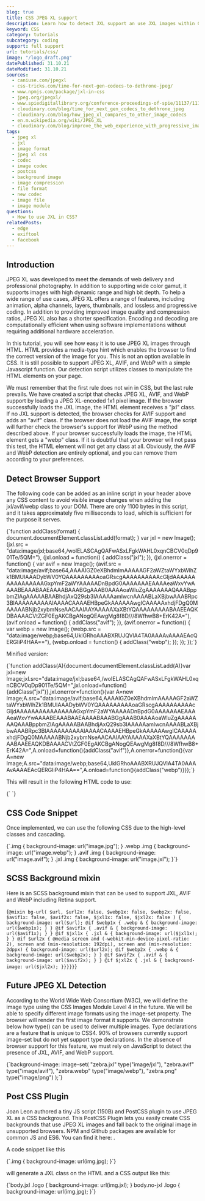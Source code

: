 ```yaml
---
blog: true
title: CSS JPEG XL support
description: Learn how to detect JXL support an use JXL images within CSS, like for background images.
keyword: CSS
category: tutorials
subcategory: coding
support: full support
url: tutorials/css/
image: "/logo_draft.png"
datePublished: 31.10.21
dateModified: 31.10.21
sources:
  - caniuse.com/jpegxl
  - css-tricks.com/time-for-next-gen-codecs-to-dethrone-jpeg/
  - www.npmjs.com/package/jxl-in-css
  - jpeg.org/jpegxl/
  - www.spiedigitallibrary.org/conference-proceedings-of-spie/11137/111370K/JPEG-XL-next-generation-image-compression-architecture-and-coding-tools/10.1117/12.2529237.full?SSO=1
  - cloudinary.com/blog/time_for_next_gen_codecs_to_dethrone_jpeg
  - cloudinary.com/blog/how_jpeg_xl_compares_to_other_image_codecs
  - en.m.wikipedia.org/wiki/JPEG_XL
  - cloudinary.com/blog/improve_the_web_experience_with_progressive_image_decoding
tags:
  - jpeg xl
  - jxl
  - image format
  - jpeg xl css
  - codec
  - image codec
  - postcss
  - background image
  - image compression
  - file format
  - new codec
  - image file
  - image module
questions:
  - How to use JXL in CSS?
relatedPosts:
  - edge
  - exiftool
  - facebook
---
```


## Introduction

JPEG XL was developed to meet the demands of web delivery and professional photography. In addition to supporting wide color gamut, it supports images with high dynamic range and high bit depth. To help a wide range of use cases, JPEG XL offers a range of features, including animation, alpha channels, layers, thumbnails, and lossless and progressive coding. In addition to providing improved image quality and compression ratios, JPEG XL also has a shorter specification. Encoding and decoding are computationally efficient when using software implementations without requiring additional hardware acceleration.

In this tutorial, you will see how easy it is to use JPEG XL images through HTML. HTML provides a media-type hint which enables the browser to find the correct version of the image for you. This is not an option available in CSS. It is still possible to support JPEG XL, AVIF, and WebP with a simple Javascript function. Our detection script utilizes classes to manipulate the HTML elements on your page.

We must remember that the first rule does not win in CSS, but the last rule prevails. We have created a script that checks JPEG XL, AVIF, and WebP support by loading a JPEG XL-encoded 1x1 pixel image. If the browser successfully loads the JXL image, the HTML element receives a "jxl" class. If no JXL support is detected, the browser checks for AVIF support and adds an "avif" class. If the browser does not load the AVIF image, the script will further check the browser's support for WebP using the method described above. If your browser successfully loads the image, the HTML element gets a "webp" class. If it is doubtful that your browser will not pass this test, the HTML element will not get any class at all. Obviously, the AVIF and WebP detection are entirely optional, and you can remove them according to your preferences.

## Detect Browser Support

The following code can be added as an inline script in your header above any CSS content to avoid visible image changes when adding the jxl/avif/webp class to your DOM. There are only 1100 bytes in this script, and it takes approximately five milliseconds to load, which is sufficient for the purpose it serves.

<Syntax language="javascript">
  {`function addClass(format) {
    document.documentElement.classList.add(format);
}
var jxl = new Image();
(jxl.src =
    "data:image/jxl;base64,/woIELASCAgQAFwASxLFgkWAHL0xqnCBCV0qDp901Te/5QM="),
(jxl.onload = function() {
    addClass("jxl");
}),
(jxl.onerror = function() {
    var avif = new Image();
    (avif.src =
        "data:image/avif;base64,AAAAIGZ0eXBhdmlmAAAAAGF2aWZtaWYxbWlhZk1BMUIAAADybWV0YQAAAAAAAAAoaGRscgAAAAAAAAAAcGljdAAAAAAAAAAAAAAAAGxpYmF2aWYAAAAADnBpdG0AAAAAAAEAAAAeaWxvYwAAAABEAAABAAEAAAABAAABGgAAAB0AAAAoaWluZgAAAAAAAQAAABppbmZlAgAAAAABAABhdjAxQ29sb3IAAAAAamlwcnAAAABLaXBjbwAAABRpc3BlAAAAAAAAAAIAAAACAAAAEHBpeGkAAAAAAwgICAAAAAxhdjFDgQ0MAAAAABNjb2xybmNseAACAAIAAYAAAAAXaXBtYQAAAAAAAAABAAEEAQKDBAAAACVtZGF0EgAKCBgANogQEAwgMg8f8D///8WfhwB8+ErK42A="),
    (avif.onload = function() {
        addClass("avif");
    }),
    (avif.onerror = function() {
        var webp = new Image();
        (webp.src =
            "data:image/webp;base64,UklGRhoAAABXRUJQVlA4TA0AAAAvAAAAEAcQERGIiP4HAA=="),
        (webp.onload = function() {
            addClass("webp");
        });
    });
});`}
</Syntax>

Minified version:

<Syntax language="javascript">
  {`function addClass(A){document.documentElement.classList.add(A)}var jxl=new Image;jxl.src="data:image/jxl;base64,/woIELASCAgQAFwASxLFgkWAHL0xqnCBCV0qDp901Te/5QM=",jxl.onload=function(){addClass("jxl")},jxl.onerror=function(){var A=new Image;A.src="data:image/avif;base64,AAAAIGZ0eXBhdmlmAAAAAGF2aWZtaWYxbWlhZk1BMUIAAADybWV0YQAAAAAAAAAoaGRscgAAAAAAAAAAcGljdAAAAAAAAAAAAAAAAGxpYmF2aWYAAAAADnBpdG0AAAAAAAEAAAAeaWxvYwAAAABEAAABAAEAAAABAAABGgAAAB0AAAAoaWluZgAAAAAAAQAAABppbmZlAgAAAAABAABhdjAxQ29sb3IAAAAAamlwcnAAAABLaXBjbwAAABRpc3BlAAAAAAAAAAIAAAACAAAAEHBpeGkAAAAAAwgICAAAAAxhdjFDgQ0MAAAAABNjb2xybmNseAACAAIAAYAAAAAXaXBtYQAAAAAAAAABAAEEAQKDBAAAACVtZGF0EgAKCBgANogQEAwgMg8f8D///8WfhwB8+ErK42A=",A.onload=function(){addClass("avif")},A.onerror=function(){var A=new Image;A.src="data:image/webp;base64,UklGRhoAAABXRUJQVlA4TA0AAAAvAAAAEAcQERGIiP4HAA==",A.onload=function(){addClass("webp")}}};`}
</Syntax>

This will result in the following HTML code to use:

<Syntax language="html">
  {`<html></html> <!-- no class at all, you have to use jpg (oh god)-->
<html class="webp"></html> <!-- you can use webp -->
<html class="avif"></html> <!-- you can use avif -->
<html class="jxl"></html> <!-- you can use jxl (yeah!) -->`}
</Syntax>

## CSS Code Snippet

Once implemented, we can use the following CSS due to the high-level classes and cascading.

<Syntax language="css">
  {`.img {
  background-image: url("image.jpg");
}
.webp .img {
  background-image: url("image.webp");
}
.avif .img {
  background-image: url("image.avif");
}
.jxl .img {
  background-image: url("image.jxl");
}`}
</Syntax>

## SCSS Background mixin

Here is an SCSS background mixin that can be used to support JXL, AVIF and WebP including Retina support.

<Syntax language="scss">{`@mixin bg-url(
  $url,
  $url2x: false,
  $webp1x: false,
  $webp2x: false,
  $avif1x: false,
  $avif2x: false,
  $jxl1x: false,
  $jxl2x: false
) {
  background-image: url($url);
  @if $webp1x {
    .webp & {
      background-image: url($webp1x);
    }
  }
  @if $avif1x {
    .avif & {
      background-image: url($avif1x);
    }
  }
  @if $jxl1x {
    .jxl & {
      background-image: url($jxl1x);
    }
  }
@if $url2x {
    @media screen and (-webkit-min-device-pixel-ratio: 2),
      screen and (min-resolution: 192dpi),
      screen and (min-resolution: 2dppx) {
      background-image: url($url2x);
@if $webp2x {
        .webp & {
          background-image: url($webp2x);
}
}
@if $avif2x {
        .avif & {
          background-image: url($avif2x);
}
}
@if $jxl2x {
        .jxl & {
          background-image: url($jxl2x);
}}}}}`}

</Syntax>

## Future JPEG XL Detection

According to the World Wide Web Consortium (W3C), we will define the image type using the CSS Images Module Level 4 in the future. We will be able to specify different image formats using the image-set property. The browser will render the first image format it supports. We demonstrate below how type() can be used to deliver multiple images.
Type declarations are a feature that is unique to CSS4. 90% of browsers currently support image-set but do not yet support type declarations. In the absence of browser support for this feature, we must rely on JavaScript to detect the presence of JXL, AVIF, and WebP support.

<Syntax language="css">
  {`background-image:
  image-set(
    "zebra.jxl" type("image/jxl"),
    "zebra.avif" type("image/avif"),
    "zebra.webp" type("image/webp"),
    "zebra.png" type("image/png")
  );`}
</Syntax>

## Post CSS Plugin

Joan Leon authored a tiny JS script (150B) and PostCSS plugin to use JPEG XL as a CSS background. This PostCSS Plugin lets you easily create CSS backgrounds that use JPEG XL images and fall back to the original image in unsupported browsers. NPM and Github packages are available for common JS and ES6. You can find it here: <Link href="github.com/nucliweb/jxl-in-css" text="JXL in CSS PostCSS Plugin by Joan"/>.

A code snippet like this

<Syntax language="css">
  {`.img {
  background-image: url(img.jpg);
}`}
</Syntax>

will generate a JXL class on the HTML and a CSS output like this:

<Syntax language="css">
  {`body.jxl .logo {
  background-image: url(img.jxl);
}
body.no-jxl .logo {
  background-image: url(img.jpg);
}`}
</Syntax>
